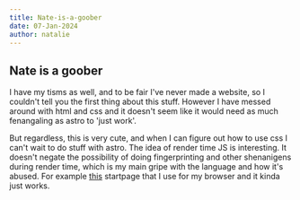 ```yaml
---
title: Nate-is-a-goober
date: 07-Jan-2024
author: natalie
---
```


## Nate is a goober

I have my tisms as well, and to be fair I've never made a website, so I couldn't tell you the first thing about this stuff. However I have messed around with html and css and it doesn't seem like it would need as much fenangaling as astro to 'just work'.

But regardless, this is very cute, and when I can figure out how to use css I can't wait to do stuff with astro. The idea of render time JS is interesting. It doesn't negate the possibility of doing fingerprinting and other shenanigens during render time, which is my main gripe with the language and how it's abused. For example [this](/blog/natalie/startpage.html) startpage that I use for my browser and it kinda just works.
